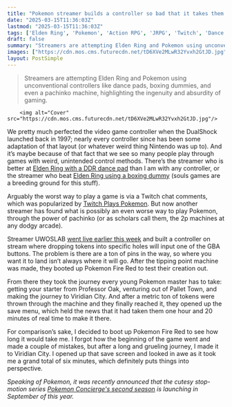 ```yaml
---
title: "Pokemon streamer builds a controller so bad that it takes them a full 80 minutes to walk to FireRed's first city"
date: "2025-03-15T11:36:03Z"
lastmod: "2025-03-15T11:36:03Z"
tags: ['Elden Ring', 'Pokemon', 'Action RPG', 'JRPG', 'Twitch', 'Dance Pad', 'Boxing Dummy', 'GBA', 'Stream', 'Controller']
draft: false
summary: "Streamers are attempting Elden Ring and Pokemon using unconventional controllers like dance pads, boxing dummies, and even a pachinko machine, highlighting the ingenuity and absurdity of gaming."
images: ["https://cdn.mos.cms.futurecdn.net/tD6XVe2MLwR32Yvxh2GtJD.jpg"]
layout: PostSimple
---
```

> Streamers are attempting Elden Ring and Pokemon using unconventional controllers like dance pads, boxing dummies, and even a pachinko machine, highlighting the ingenuity and absurdity of gaming.


        <img alt="Cover" src="https://cdn.mos.cms.futurecdn.net/tD6XVe2MLwR32Yvxh2GtJD.jpg"/>
        
We pretty much perfected the video game controller when the DualShock launched back in 1997; nearly every controller since has been some adaptation of that layout (or whatever weird thing Nintendo was up to). And it’s maybe because of that fact that we see so many people play through games with weird, unintended control methods. There’s the streamer who is better at [<u>Elden Ring with a DDR dance pad</u>](https://www.gamesradar.com/elden-ring-player-is-on-a-quest-to-beat-every-boss-on-a-dance-pad-has-already-beaten-malenia/) than I am with any controller, or the streamer who beat [<u>Elden Ring using a boxing dummy</u>](https://www.gamesradar.com/games/action-rpg/after-1-428-deaths-elden-ring-player-literally-beats-the-whole-game-using-a-real-boxing-dummy-as-a-controller-and-not-even-malenia-was-safe/) (souls games are a breeding ground for this stuff).

Arguably the worst way to play a game is via a Twitch chat comments, which was popularized by [<u>Twitch Plays Pokemon</u>](https://www.gamesradar.com/after-10-years-twitch-plays-pokemon-is-going-back-to-the-beginning-and-this-time-twitch-chat-isnt-getting-any-help-to-beat-the-classic-jrpg/). But now another streamer has found what is possibly an even worse way to play Pokemon, through the power of pachinko (or as scholars call them, the 2p machines at any dodgy arcade).

Streamer UWOSLAB [<u>went live earlier this week</u>](https://www.twitch.tv/videos/2402453217) and built a controller on stream where dropping tokens into specific holes will input one of the GBA buttons. The problem is there are a ton of pins in the way, so where you want it to land isn’t always where it will go. After the tipping point machine was made, they booted up Pokemon Fire Red to test their creation out.

From there they took the journey every young Pokemon master has to take: getting your starter from Professor Oak, venturing out of Pallet Town, and making the journey to Viridian City. And after a metric ton of tokens were thrown through the machine and they finally reached it, they opened up the save menu, which held the news that it had taken them one hour and 20 minutes of real time to make it there.

For comparison’s sake, I decided to boot up Pokemon Fire Red to see how long it would take me. I forgot how the beginning of the game went and made a couple of mistakes, but after a long and grueling journey, I made it to Viridian City. I opened up that save screen and looked in awe as it took me a grand total of six minutes, which definitely puts things into perspective.

*Speaking of Pokemon, it was recently announced that the cutesy stop-motion series *[<em>Pokemon Concierge's second season</em>](https://www.gamesradar.com/entertainment/anime-shows/pokemon-concierge-season-2-finally-has-a-release-window-as-the-netflix-anime-reveals-first-look-at-new-episodes/)* is launching in September of this year.*
        